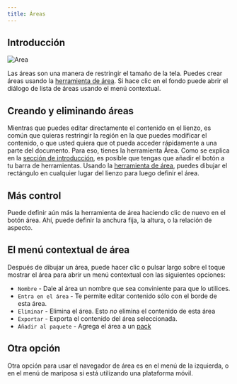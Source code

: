 ```yaml
---
title: Áreas
---
```



## Introducción

![Area](area.png)

Las áreas son una manera de restringir el tamaño de la tela. Puedes crear áreas usando la [herramienta de área](../tools/area). Si hace clic en el fondo puede abrir el diálogo de lista de áreas usando el menú contextual.

## Creando y eliminando áreas

Mientras que puedes editar directamente el contenido en el lienzo, es común que quieras restringir la región en la que puedes modificar el contenido, o que usted quiera que ot pueda acceder rápidamente a una parte del documento. Para eso, tienes la herramienta <Monitor className="inline-icon"/> Área. Como se explica en la [sección de introducción](../), es posible que tengas que añadir el botón <Monitor className="inline-icon"/> a tu barra de herramientas. Usando la [herramienta de área](../tools/area), puedes dibujar el rectángulo en cualquier lugar del lienzo para luego definir el área.

## Más control

Puede definir aún más la herramienta de área haciendo clic de nuevo en el botón <Monitor className="inline-icon"/> área. Ahí, puede definir la anchura fija, la altura, o la relación de aspecto.

## El menú contextual de área

 Después de dibujar un área, puede hacer clic o pulsar largo sobre el toque mostrar el área para abrir un menú contextual con las siguientes opciones:

- `Nombre` - Dale al área un nombre que sea conviniente para que lo utilices.
- `Entra en el área` - Te permite editar contenido sólo con el borde de esta área.
- `Eliminar` - Elimina el área. Esto _no_ elimina el contenido de esta área
- `Exportar` - Exporta el contenido del área seleccionada.
- `Añadir al paquete` - Agrega el área a un [pack](../pack)

## Otra opción

Otra opción para usar el navegador de área es en el menú de la izquierda, o en el menú de mariposa si está utilizando una plataforma móvil.
